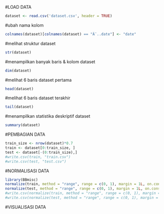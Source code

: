 #LOAD DATA
```{r}
dataset <- read.csv('dataset.csv', header = TRUE)
```
#ubah nama kolom
```{r}
colnames(dataset)[colnames(dataset) == "Ã¯..date"] <- "date"
```
#melihat struktur dataset
```{r}
str(dataset)
```
#menampilkan banyak baris & kolom dataset
```{r}
dim(dataset)
```
#melihat 6 baris dataset pertama
```{r}
head(dataset)
```
#melihat 6 baris dataset terakhir
```{r}
tail(dataset)
```
#menampilkan statistika deskriptif dataset
```{r}
summary(dataset)
```
#PEMBAGIAN DATA
```{r}
train_size <- nrow(dataset)*0.7
train <- dataset[0:train_size, ]
test <- dataset[-(0:train_size),]
#write.csv(train, "train.csv")
#write.csv(test, "test.csv")
```
#NORMALISASI DATA
```{r}
library(BBmisc)
normalize(train, method = "range", range = c(0, 1), margin = 1L, on.constant = "quiet")
normalize(test, method = "range", range = c(0, 1), margin = 1L, on.constant = "quiet")
#write.csv(normalize(train, method = "range", range = c(0, 1), margin = 1L, on.constant = "quiet"), "train_norm.csv")
#write.csv(normalize(test, method = "range", range = c(0, 1), margin = 1L, on.constant = "quiet"), "test_norm.csv")
```
#VISUALISASI DATA
```{r}

```